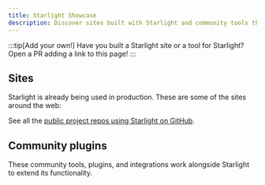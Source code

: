 ```yaml
---
title: Starlight Showcase
description: Discover sites built with Starlight and community tools that extend Starlight!
---
```


:::tip[Add your own!]
Have you built a Starlight site or a tool for Starlight?
Open a PR adding a link to this page!
:::

## Sites


Starlight is already being used in production. These are some of the sites around the web:

<ShowcaseSites />

See all the [public project repos using Starlight on GitHub](https://github.com/withastro/starlight/network/dependents).

## Community plugins


These community tools, plugins, and integrations work alongside Starlight to extend its functionality.

<CardGrid>
	<LinkCard
		href="https://www.feelback.dev/blog/new-astro-starlight-integration/"
		title="FeelBack"
		description="Add a user feedback system to your docs pages."
	/>
	<LinkCard
		href="https://github.com/HiDeoo/starlight-links-validator"
		title="starlight-links-validator"
		description="Check for broken links in your Starlight pages."
	/>
	<LinkCard
		href="https://github.com/HiDeoo/starlight-typedoc"
		title="starlight-typedoc"
		description="Generate Starlight pages from TypeScript using TypeDoc."
	/>
	<LinkCard
		href="https://github.com/HiDeoo/starlight-openapi"
		title="starlight-openapi"
		description="Create documentation pages from OpenAPI/Swagger specifications."
	/>
</CardGrid>
